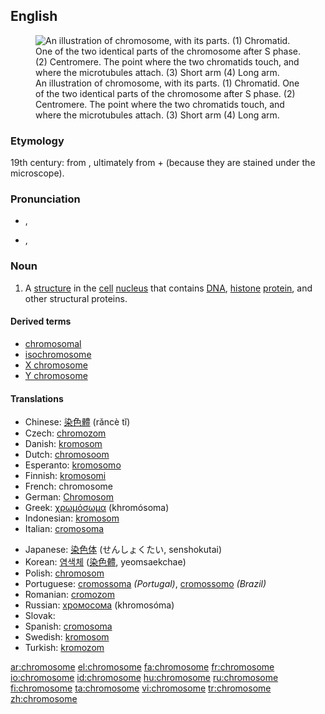 ==English==
{{wikipedia}}
[[Image:Chromosome-upright.png|thumb|An illustration of chromosome, with its parts. (1) Chromatid. One of the two identical parts of the chromosome after S phase. (2) Centromere. The point where the two chromatids touch, and where the microtubules attach. (3) Short arm (4) Long arm.]]

===Etymology===
19th century: from {{etyl|de}} {{term|Chromosom|lang=de}}, ultimately from {{etyl|grc}} {{term|χρώμα||colour|sc=polytonic|lang=grc}} + {{term|σῶμα||body|sc=polytonic|lang=grc}} (because they are stained under the microscope).

===Pronunciation===
* {{a|UK}} {{IPA|/ˈkɹəʊ.məˌsəʊm/}}, {{SAMPA|/"kr@U.m@%s@Um/}}
* {{a|US}} {{IPA|/ˈkɹoʊməˌsoʊm/}}, {{SAMPA|/"kroUm@%soUm/}}

===Noun===
{{en-noun}}

# {{context|biology|cytology}} A [[structure]] in the [[cell]] [[nucleus]] that contains [[DNA]], [[histone]] [[protein]], and other structural proteins.

====Derived terms====
* [[chromosomal]]
* [[isochromosome]]
* [[X chromosome]]
* [[Y chromosome]]

====Translations====
{{trans-top|structure in the cell nucleus}}
* Chinese: [[染色體]] (rǎncè tǐ)
* Czech: [[chromozom]] {{m}}
* Danish: [[kromosom]]
* Dutch: [[chromosoom]] {{n}}
* Esperanto: [[kromosomo]]
* Finnish: [[kromosomi]]
* French: chromosome {{m}}
* German: [[Chromosom]] {{n}}
* Greek: [[χρωμόσωμα]] (khromósoma) {{n}}
* Indonesian: [[kromosom]]
* Italian: [[cromosoma]] {{m}}
{{trans-mid}}
* Japanese: [[染色体]] (せんしょくたい, senshokutai)
* Korean: [[염색체]] ([[染色體]], yeomsaekchae)
* Polish: [[chromosom]]
* Portuguese: [[cromossoma]] {{m}} ''(Portugal)'', [[cromossomo]] {{m}} ''(Brazil)''
* Romanian: [[cromozom]] {{m}}
* Russian: [[хромосома]] (khromosóma) {{f}}
* Slovak: {{t|sk|chromozóm|m}}
* Spanish: [[cromosoma]] {{m}}
* Swedish: [[kromosom]] {{c}}
* Turkish: [[kromozom]]
{{trans-bottom}}

[[ar:chromosome]]
[[el:chromosome]]
[[fa:chromosome]]
[[fr:chromosome]]
[[io:chromosome]]
[[id:chromosome]]
[[hu:chromosome]]
[[ru:chromosome]]
[[fi:chromosome]]
[[ta:chromosome]]
[[vi:chromosome]]
[[tr:chromosome]]
[[zh:chromosome]]